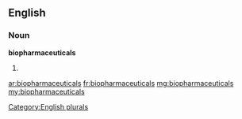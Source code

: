 ==English==

===Noun===
'''biopharmaceuticals'''

# {{plural of|biopharmaceutical}}

[[Category:English plurals]]

[[ar:biopharmaceuticals]]
[[fr:biopharmaceuticals]]
[[mg:biopharmaceuticals]]
[[my:biopharmaceuticals]]